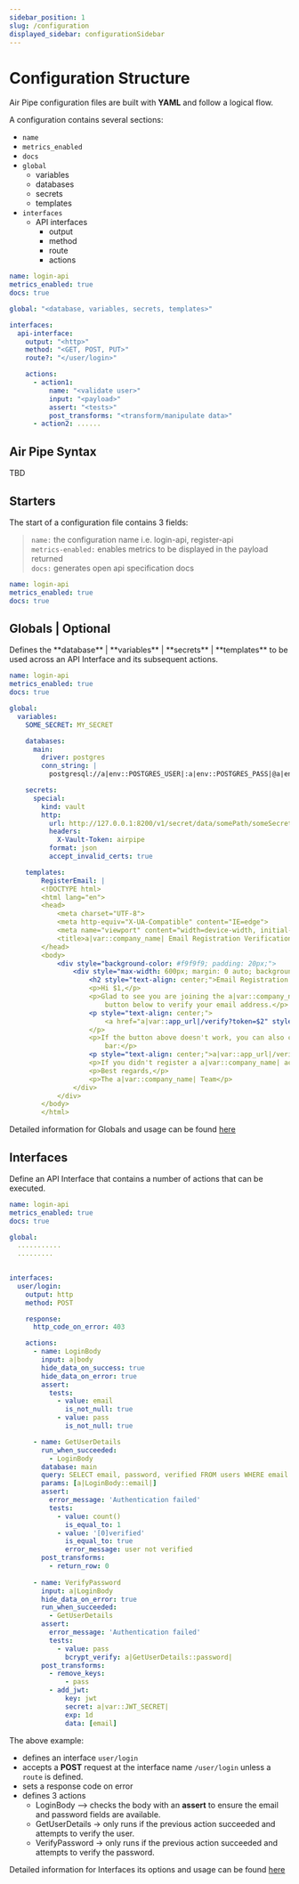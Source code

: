 ```yaml
---
sidebar_position: 1
slug: /configuration
displayed_sidebar: configurationSidebar
---
```


# Configuration Structure

Air Pipe configuration files are built with **YAML** and follow a logical flow.

A configuration contains several sections:
- `name`
- `metrics_enabled`
- `docs`
- `global`
  - variables
  - databases
  - secrets
  - templates
- `interfaces`
  - API interfaces
    - output
    - method
    - route
    - actions



```yml
name: login-api
metrics_enabled: true
docs: true

global: "<database, variables, secrets, templates>"

interfaces:
  api-interface:
    output: "<http>"
    method: "<GET, POST, PUT>"
    route?: "</user/login>"

    actions:
      - action1:
          name: "<validate user>"
          input: "<payload>"
          assert: "<tests>"
          post_transforms: "<transform/manipulate data>"
      - action2: ......
```

## Air Pipe Syntax


TBD




## Starters

The start of a configuration file contains 3 fields:


> `name:`             the configuration name i.e. login-api, register-api     
> `metrics-enabled:`  enables metrics to be displayed in the payload returned\
> `docs:`             generates open api specification docs                   

```yml
name: login-api
metrics_enabled: true
docs: true
```

## Globals | Optional

<p>
  Defines the **database** | **variables** | **secrets** | **templates** to be used across an
  API Interface and its subsequent actions. 
</p>

```yml
name: login-api
metrics_enabled: true
docs: true

global:
  variables:
    SOME_SECRET: MY_SECRET

    databases:
      main:
        driver: postgres
        conn_string: |
          postgresql://a|env::POSTGRES_USER|:a|env::POSTGRES_PASS|@a|env::POSTGRES_HOST|?connect_timeout=10"

    secrets:
      special:
        kind: vault
        http:
          url: http://127.0.0.1:8200/v1/secret/data/somePath/someSecret
          headers:
            X-Vault-Token: airpipe
          format: json
          accept_invalid_certs: true

    templates:
        RegisterEmail: |
        <!DOCTYPE html>
        <html lang="en">
        <head>
            <meta charset="UTF-8">
            <meta http-equiv="X-UA-Compatible" content="IE=edge">
            <meta name="viewport" content="width=device-width, initial-scale=1.0">
            <title>a|var::company_name| Email Registration Verification</title>
        </head>
        <body>
            <div style="background-color: #f9f9f9; padding: 20px;">
                <div style="max-width: 600px; margin: 0 auto; background-color: #ffffff; padding: 20px; border-radius: 10px; box-shadow: 0px 0px 10px rgba(0, 0, 0, 0.1);">
                    <h2 style="text-align: center;">Email Registration Verification with a|var::company_name|</h2>
                    <p>Hi $1,</p>
                    <p>Glad to see you are joining the a|var::company_name|! To complete your account registration, please click the button
                        button below to verify your email address.</p>
                    <p style="text-align: center;">
                        <a href="a|var::app_url|/verify?token=$2" style="display: inline-block; background-color: #007bff; color: #ffffff; text-decoration: none; padding: 10px 20px; border-radius: 5px;">Verify Email</a>
                    </p>
                    <p>If the button above doesn't work, you can also copy and paste the following link into your browser's address
                        bar:</p>
                    <p style="text-align: center;">a|var::app_url|/verify?token=$3</p>
                    <p>If you didn't register a a|var::company_name| account, please ignore this email.</p>
                    <p>Best regards,</p>
                    <p>The a|var::company_name| Team</p>
                </div>
            </div>
        </body>
        </html>

```

Detailed information for Globals and usage can be found [here](./configurations/globals)

## Interfaces

Define an API Interface that contains a number of actions that can be executed. 

```yml
name: login-api
metrics_enabled: true
docs: true

global:
  ...........         
  .........
  

interfaces:
  user/login:
    output: http
    method: POST

    response:
      http_code_on_error: 403

    actions:
      - name: LoginBody
        input: a|body
        hide_data_on_success: true
        hide_data_on_error: true
        assert:
          tests:
            - value: email
              is_not_null: true
            - value: pass
              is_not_null: true

      - name: GetUserDetails
        run_when_succeeded:
          - LoginBody
        database: main
        query: SELECT email, password, verified FROM users WHERE email = $1;
        params: [a|LoginBody::email|]
        assert:
          error_message: 'Authentication failed'
          tests:
            - value: count()
              is_equal_to: 1
            - value: '[0]verified'
              is_equal_to: true
              error_message: user not verified
        post_transforms:
          - return_row: 0
      
      - name: VerifyPassword
        input: a|LoginBody
        hide_data_on_error: true
        run_when_succeeded:
          - GetUserDetails
        assert:
          error_message: 'Authentication failed'
          tests:
            - value: pass
              bcrypt_verify: a|GetUserDetails::password|
        post_transforms:
          - remove_keys:
              - pass
          - add_jwt:
              key: jwt
              secret: a|var::JWT_SECRET|
              exp: 1d
              data: [email]

```

The above example:
- defines an interface `user/login`
- accepts a **POST** request at the interface name `/user/login` unless a `route` is defined. 
- sets a response code on error
- defines 3 actions
  - LoginBody --> checks the body with an **assert** to ensure the email and password fields are available.
  - GetUserDetails -> only runs if the previous action succeeded and attempts to verify the user.
  - VerifyPassword -> only runs if the previous action succeeded and attempts to verify the password.  


Detailed information for Interfaces its options and usage can be found [here](./configurations/interfaces)